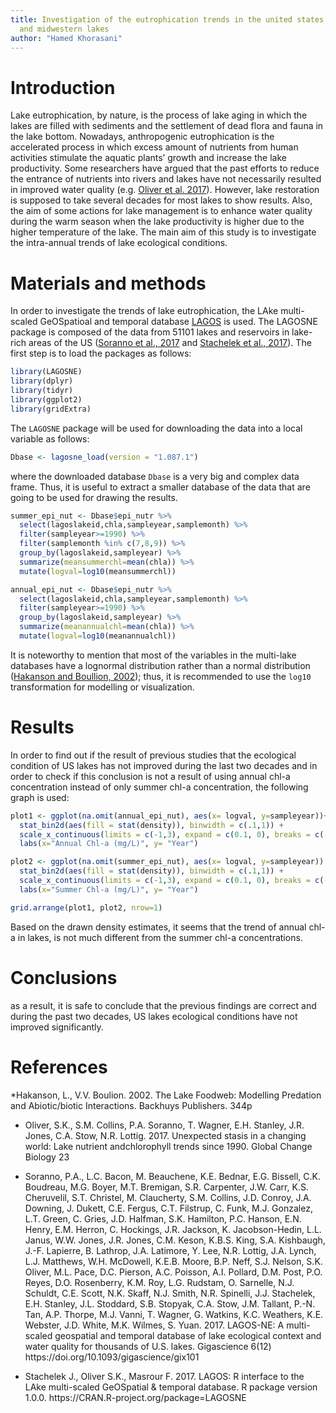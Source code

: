 ```yaml
---
title: Investigation of the eutrophication trends in the united states' northeastern
  and midwestern lakes
author: "Hamed Khorasani"
---
```


# Introduction
Lake eutrophication, by nature, is the process of lake aging in which the lakes are filled with sediments and the settlement of dead flora and fauna in the lake bottom. Nowadays, anthropogenic eutrophication is the accelerated process in which excess amount of nutrients from human activities stimulate the aquatic plants' growth and increase the lake productivity. Some researchers have argued that the past efforts to reduce the entrance of nutrients into rivers and lakes have not necessarily resulted in improved water quality (e.g. [Oliver et al. 2017](https://doi.org/10.1111/gcb.13810)). However, lake restoration is supposed to take several decades for most lakes to show results. Also, the aim of some actions for lake management is to enhance water quality during the warm season when the lake productivity is higher due to the higher temperature of the lake. The main aim of this study is to investigate the intra-annual trends of lake ecological conditions.
 

# Materials and methods
In order to investigate the trends of lake eutrophication, the LAke multi-scaled GeOSpatioal and temporal database [LAGOS](https://lagoslakes.org/) is used. The LAGOSNE package is composed of the data from 51101 lakes and reservoirs in lake-rich areas of the US ([Soranno et al., 2017](https://doi.org/10.1093/gigascience/gix101) and [Stachelek et al., 2017](https://cran.r-project.org/package=LAGOSNE)). The first step is to load the packages as follows:

```r
library(LAGOSNE)
library(dplyr)
library(tidyr)
library(ggplot2)
library(gridExtra)
```

The `LAGOSNE` package will be used for downloading the data into a local variable as follows:

```r
Dbase <- lagosne_load(version = "1.087.1")
```

where the downloaded database `Dbase` is a very big and complex data frame. Thus, it is useful to extract a smaller database of the data that are going to be used for drawing the results.

```r
summer_epi_nut <- Dbase$epi_nutr %>%
  select(lagoslakeid,chla,sampleyear,samplemonth) %>%
  filter(sampleyear>=1990) %>%
  filter(samplemonth %in% c(7,8,9)) %>%
  group_by(lagoslakeid,sampleyear) %>%
  summarize(meansummerchl=mean(chla)) %>%
  mutate(logval=log10(meansummerchl))
```

```r
annual_epi_nut <- Dbase$epi_nutr %>%
  select(lagoslakeid,chla,sampleyear,samplemonth) %>%
  filter(sampleyear>=1990) %>%
  group_by(lagoslakeid,sampleyear) %>%
  summarize(meanannualchl=mean(chla)) %>%
  mutate(logval=log10(meanannualchl))
```

It is noteworthy to mention that most of the variables in the multi-lake databases have a lognormal distribution rather than a normal distribution ([Hakanson and Boullion, 2002](https://books.google.com/books/about/The_lake_foodweb.html?id=m28VAQAAIAAJ)); thus, it is recommended to use the `log10` transformation for modelling or visualization. 

# Results
In order to find out if the result of previous studies that the ecological condition of US lakes has not improved during the last two decades and in order to check if this conclusion is not a result of using annual chl-a concentration instead of only summer chl-a concentration, the following graph is used:

```r
plot1 <- ggplot(na.omit(annual_epi_nut), aes(x= logval, y=sampleyear))+
  stat_bin2d(aes(fill = stat(density)), binwidth = c(.1,1)) +
  scale_x_continuous(limits = c(-1,3), expand = c(0.1, 0), breaks = c(-1,0,1,2,3), labels = c('0.1','1','10', '100', '1000')) +
  labs(x="Annual Chl-a (mg/L)", y= "Year")

plot2 <- ggplot(na.omit(summer_epi_nut), aes(x= logval, y=sampleyear)) +
  stat_bin2d(aes(fill = stat(density)), binwidth = c(.1,1)) +
  scale_x_continuous(limits = c(-1,3), expand = c(0.1, 0), breaks = c(-1,0,1,2,3), labels = c('0.1','1','10', '100', '1000')) +
  labs(x="Summer Chl-a (mg/L)", y= "Year")

grid.arrange(plot1, plot2, nrow=1)
```

Based on the drawn density estimates, it seems that the trend of annual chl-a in lakes, is not much different from the summer chl-a concentrations.

# Conclusions

as a result, it is safe to conclude that the previous findings are correct and during the past two decades, US lakes ecological conditions have not improved significantly.

# References

*Hakanson, L., V.V. Boulion. 2002. The Lake Foodweb: Modelling Predation and Abiotic/biotic Interactions. Backhuys Publishers. 344p

* Oliver, S.K., S.M. Collins, P.A. Soranno, T. Wagner, E.H. Stanley, J.R. Jones, C.A. Stow, N.R. Lottig. 2017. Unexpected stasis in a changing world: Lake nutrient andchlorophyll trends since 1990. Global Change Biology 23

* Soranno, P.A., L.C. Bacon, M. Beauchene, K.E. Bednar, E.G. Bissell, C.K. Boudreau, M.G. Boyer, M.T. Bremigan, S.R. Carpenter, J.W. Carr, K.S. Cheruvelil, S.T. Christel, M. Claucherty, S.M. Collins, J.D. Conroy, J.A. Downing, J. Dukett, C.E. Fergus, C.T. Filstrup, C. Funk, M.J. Gonzalez, L.T. Green, C. Gries, J.D. Halfman, S.K. Hamilton, P.C. Hanson, E.N. Henry, E.M. Herron, C. Hockings, J.R. Jackson, K. Jacobson-Hedin, L.L. Janus, W.W. Jones, J.R. Jones, C.M. Keson, K.B.S. King, S.A. Kishbaugh, J.-F. Lapierre, B. Lathrop, J.A. Latimore, Y. Lee, N.R. Lottig, J.A. Lynch, L.J. Matthews, W.H. McDowell, K.E.B. Moore, B.P. Neff, S.J. Nelson, S.K. Oliver, M.L. Pace, D.C. Pierson, A.C. Poisson, A.I. Pollard, D.M. Post, P.O. Reyes, D.O. Rosenberry, K.M. Roy, L.G. Rudstam, O. Sarnelle, N.J. Schuldt, C.E. Scott, N.K. Skaff, N.J. Smith, N.R. Spinelli, J.J. Stachelek, E.H. Stanley, J.L. Stoddard, S.B. Stopyak, C.A. Stow, J.M. Tallant, P.-N. Tan, A.P. Thorpe, M.J. Vanni, T. Wagner, G. Watkins, K.C. Weathers, K.E. Webster, J.D. White, M.K. Wilmes, S. Yuan. 2017. LAGOS-NE: A multi-scaled geospatial and temporal database of lake ecological context and water quality for thousands of U.S. lakes. Gigascience 6(12)  https://doi.org/10.1093/gigascience/gix101

* Stachelek J., Oliver S.K., Masrour F. 2017. LAGOS: R interface to the LAke multi-scaled GeOSpatial & temporal database. R package version 1.0.0. https://CRAN.R-project.org/package=LAGOSNE
